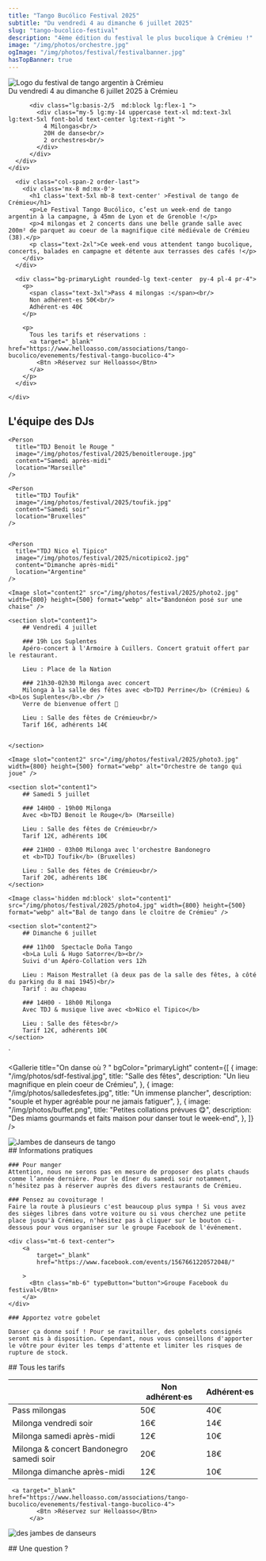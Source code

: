 ```yaml
---
title: "Tango Bucólico Festival 2025"
subtitle: "Du vendredi 4 au dimanche 6 juillet 2025"
slug: "tango-bucolico-festival"
description: "4ème édition du festival le plus bucolique à Crémieu !"
image: "/img/photos/orchestre.jpg"
ogImage: "/img/photos/festival/festivalbanner.jpg"
hasTopBanner: true
---
```



<TextOverImage bgImage="/img/photos/festival/backgroundimg2024.webp">
    <div slot="content" class="container" >
      <div class="container mx-auto  my-20 lg:flex lg:flex-row lg:gap-8 px-4">
          <div class="lg:basis-3/5 lg:flex-1">
              <Image
                  src="/img/photos/festival/logo-tango-festival.svg"
                  width={1200}
                  height={450}
                  alt="Logo du festival de tango argentin à Crémieu"
                  slot="content1"
                  class="max-w-xs lg:max-w-full text-center mx-auto"
                />
                <div class='mx-auto text-center font-semibold  text-xl lg:text-3xl mt-3'>
                  Du vendredi 4 au dimanche 6 juillet 2025 à Crémieu
                </div>
          </div>

          <div class="lg:basis-2/5  md:block lg:flex-1 ">
            <div class="my-5 lg:my-14 uppercase text-xl md:text-3xl lg:text-5xl font-bold text-center lg:text-right ">
              4 Milongas<br/>
              20H de danse<br/>
              2 orchestres<br/>
            </div>
          </div>
      </div>
    </div>

</TextOverImage>

<section>
  <div class="container mx-auto my-8 ">
    <div class="md:grid md:grid-cols-3 gap-8 ">

      <div class="col-span-2 order-last">
        <div class='mx-8 md:mx-0'>
          <h1 class='text-5xl mb-8 text-center' >Festival de tango de Crémieu</h1>
          <p>Le Festival Tango Bucólico, c’est un week-end de tango argentin à la campagne, à 45mn de Lyon et de Grenoble !</p>
          <p>4 milongas et 2 concerts dans une belle grande salle avec 200m² de parquet au coeur de la magnifique cité médiévale de Crémieu (38).</p>
          <p class="text-2xl">Ce week-end vous attendent tango bucolique, concerts, balades en campagne et détente aux terrasses des cafés !</p>
        </div>
      </div>

      <div class="bg-primaryLight rounded-lg text-center  py-4 pl-4 pr-4">
        <p>
          <span class="text-3xl">Pass 4 milongas :</span><br/>
          Non adhérent·es 50€<br/>
          Adhérent·es 40€
        </p>

        <p>
          Tous les tarifs et réservations :
          <a target="_blank" href="https://www.helloasso.com/associations/tango-bucolico/evenements/festival-tango-bucolico-4">
            <Btn >Réservez sur Helloasso</Btn>
          </a>
        </p>
      </div>

    </div>

  </div>

  <div class="grid grid-cols-1 gap-4 my-4 xl:mt-8 md:grid-cols-3 xl:grid-cols-3">
    <Person
      title="Orchestre Los Suplentes"
      image="/img/photos/festival/2025/suplentes.jpg"
      content="Orchestre du vendredi soir"
      location="Argentine"
      size="big"
      form="square"
    />
    <Person
      title="Orchestre Bandonegro"
      image="/img/photos/festival/2025/bandonegro.jpg"
      content="Orchestre du samedi soir"
      location="Pologne"
      size="big"
      form="square"
    />
    <Person
      title="La Luli & hugo Satorre"
      image="/img/photos/festival/2025/luli.jpg"
      content="Spectacle"
      location="Argentine"
      size="big"
      form="square"
    />

  </div>
</section>

<section class='bg-primaryLight py-4 md:py-8'>
  <div class="text-center"><h2>L'équipe des DJs</h2></div>

  <div class=" grid grid-cols-2 gap-4 mt-4  md:grid-cols-4 xl:grid-cols-4 text-center">
    <Person
      title="TDJ Perrine"
      image="/img/photos/festival/2025/perrine.jpg"
      content="Vendredi soir"
      location="Crémieu"
    />

    <Person
      title="TDJ Benoit le Rouge "
      image="/img/photos/festival/2025/benoitlerouge.jpg"
      content="Samedi après-midi"
      location="Marseille"
    />

    <Person
      title="TDJ Toufik"
      image="/img/photos/festival/2025/toufik.jpg"
      content="Samedi soir"
      location="Bruxelles"
    />


    <Person
      title="TDJ Nico el Tipico"
      image="/img/photos/festival/2025/nicotipico2.jpg"
      content="Dimanche après-midi"
      location="Argentine"
    />

  </div>
</section>

<TextWithImage order="imageText" invert="true">

    <Image slot="content2" src="/img/photos/festival/2025/photo2.jpg" width={800} height={500} format="webp" alt="Bandonéon posé sur une chaise" />

    <section slot="content1">
        ## Vendredi 4 juillet

        ### 19h Los Suplentes
        Apéro-concert à l'Armoire à Cuillers. Concert gratuit offert par le restaurant.

        Lieu : Place de la Nation

        ### 21h30-02h30 Milonga avec concert
        Milonga à la salle des fêtes avec <b>TDJ Perrine</b> (Crémieu) & <b>Los Suplentes</b>.<br />
        Verre de bienvenue offert 🍷

        Lieu : Salle des fêtes de Crémieu<br/>
        Tarif 16€, adhérents 14€


    </section>

</TextWithImage>

<TextWithImage order="imageText">

    <Image slot="content2" src="/img/photos/festival/2025/photo3.jpg" width={800} height={500} format="webp" alt="Orchestre de tango qui joue" />

    <section slot="content1">
        ## Samedi 5 juillet

        ### 14H00 - 19h00 Milonga
        Avec <b>TDJ Benoit le Rouge</b> (Marseille)

        Lieu : Salle des fêtes de Crémieu<br/>
        Tarif 12€, adhérents 10€

        ### 21H00 - 03h00 Milonga avec l'orchestre Bandonegro
        et <b>TDJ Toufik</b> (Bruxelles)

        Lieu : Salle des fêtes de Crémieu<br/>
        Tarif 20€, adhérents 18€
    </section>

</TextWithImage>

<TextWithImage order="imageText">

    <Image class='hidden md:block' slot="content1" src="/img/photos/festival/2025/photo4.jpg" width={800} height={500} format="webp" alt="Bal de tango dans le cloitre de Crémieu" />

    <section slot="content2">
        ## Dimanche 6 juillet

        ### 11h00  Spectacle Doña Tango
        <b>La Luli & Hugo Satorre</b><br/>
        Suivi d'un Apéro-Collation vers 12h

        Lieu : Maison Mestrallet (à deux pas de la salle des fêtes, à côté du parking du 8 mai 1945)<br/>
        Tarif : au chapeau

        ### 14H00 - 18h00 Milonga
        Avec TDJ & musique live avec <b>Nico el Tipico</b>

        Lieu : Salle des fêtes<br/>
        Tarif 12€, adhérents 10€
    </section>

</TextWithImage>
`

<Gallerie
  title="On danse où ? "
  bgColor="primaryLight"
  content={[
    {
      image: "/img/photos/sdf-festival.jpg",
      title: "Salle des fêtes",
      description: "Un lieu magnifique en plein coeur de Crémieu",
    },
    {
      image: "/img/photos/salledesfetes.jpg",
      title: "Un immense plancher",
      description: "souple et hyper agréable pour ne jamais fatiguer",
    },
    {
      image: "/img/photos/buffet.png",
      title: "Petites collations prévues 😋",
      description:
        "Des miams gourmands et faits maison pour danser tout le week-end",
    },
  ]}
/>

<TextWithImage order="imageText">
  <Image
    slot="content1"
    src="/img/photos/festival/2024/parada2.jpg"
    height={600}
    width={1000}
    format="webp"
    alt="Jambes de danseurs de tango"
  />

  <section slot="content2">
    ## Informations pratiques

    ### Pour manger
    Attention, nous ne serons pas en mesure de proposer des plats chauds comme l’année dernière. Pour le dîner du samedi soir notamment, n’hésitez pas à réserver auprès des divers restaurants de Crémieu.

    ### Pensez au covoiturage !
    Faire la route à plusieurs c'est beaucoup plus sympa ! Si vous avez des sièges libres dans votre voiture ou si vous cherchez une petite place jusqu'à Crémieu, n'hésitez pas à cliquer sur le bouton ci-dessous pour vous organiser sur le groupe Facebook de l'événement.

    <div class="mt-6 text-center">
        <a
            target="_blank"
            href="https://www.facebook.com/events/1567661220572048/"

        >
          <Btn class="mb-6" typeButton="button">Groupe Facebook du festival</Btn>
        </a>
    </div>

    ### Apportez votre gobelet

    Danser ça donne soif ! Pour se ravitailler, des gobelets consignés seront mis à disposition. Cependant, nous vous conseillons d'apporter le vôtre pour éviter les temps d'attente et limiter les risques de rupture de stock.

  </section>
</TextWithImage>

<section class="bg-primaryLight">
  <div class=" container mx-auto py-8 text-center">
    ## Tous les tarifs
    <table class="table-fixed w-full ">
      <thead>
        <tr>
          <th ></th>
          <th>Non adhérent·es</th>
          <th >Adhérent·es</th>
        </tr>
      </thead>
      <tbody >
        <tr class="border border-primaryMedium">
          <td class="text-right">Pass milongas</td>
          <td>50€</td>
          <td>40€</td>
        </tr>
        <tr class="border border-primaryMedium">
          <td class="text-right">Milonga vendredi soir</td>
          <td>16€</td>
          <td>14€</td>
        </tr>
        <tr class="border border-primaryMedium">
          <td class="text-right">Milonga samedi après-midi</td>
          <td>12€</td>
          <td>10€</td>
        </tr>
        <tr class="border border-primaryMedium">
          <td class="text-right">Milonga & concert Bandonegro samedi soir</td>
          <td>20€</td>
          <td>18€</td>
        </tr>
        <tr class="border border-primaryMedium">
          <td class="text-right">Milonga dimanche après-midi</td>
          <td>12€</td>
          <td>10€</td>
        </tr>
      </tbody>
    </table>

     <a target="_blank" href="https://www.helloasso.com/associations/tango-bucolico/evenements/festival-tango-bucolico-4">
            <Btn >Réservez sur Helloasso</Btn>
          </a>

  </div>
</section>

<TextWithImage order="imageText">

<Image
  slot="content2"
  src="/img/photos/pied4.jpg"
  height={600}
  width={1000}
  format="webp"
  alt="des jambes de danseurs"
/>

<section slot="content1">
  ## Une question ?
  <ContactForm client:load />
</section>

</TextWithImage>
